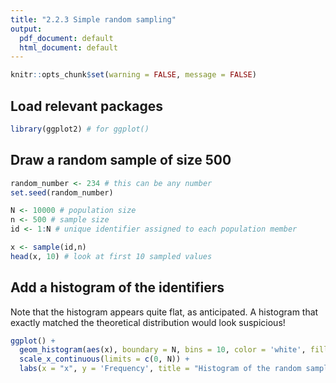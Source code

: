 ---
title: "2.2.3 Simple random sampling"
output:
  pdf_document: default
  html_document: default
---

```{r setup, include=FALSE}
knitr::opts_chunk$set(warning = FALSE, message = FALSE)
```

## Load relevant packages

```{r}
library(ggplot2) # for ggplot()
```


## Draw a random sample of size 500

```{r}
random_number <- 234 # this can be any number
set.seed(random_number)

N <- 10000 # population size 
n <- 500 # sample size 
id <- 1:N # unique identifier assigned to each population member 

x <- sample(id,n)
head(x, 10) # look at first 10 sampled values
```

## Add a histogram of the identifiers 

Note that the histogram appears quite flat, as anticipated. A histogram that exactly matched the theoretical distribution would look suspicious! 

```{r}
ggplot() + 
  geom_histogram(aes(x), boundary = N, bins = 10, color = 'white', fill = 'steelblue') + 
  scale_x_continuous(limits = c(0, N)) + 
  labs(x = "x", y = 'Frequency', title = "Histogram of the random sample")
```